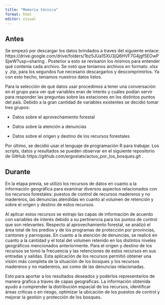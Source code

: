 ```yaml
---
title: "Memoria técnica"
format: html
editor: visual
---
```


## Antes

Se empezó por descargar los datos brindados a traves del siguiente enlace: https://drive.google.com/drive/folders/1bz5JUa15XU3jQ6HVF7G4jgf5EOwPSjwW?usp=sharing . Posterior a esto se revisaron los mismos para entender qué contenía cada archivo. Se notó que teniamos archivos en formato .xlsx y .zip, para los segundos fue necesario descargarlos y descomprimirlos. Ya con esto hecho, teniamos nuestros datos listos.

Para la selección de qué datos usar procedimos a tener una conversación en el grupo para ver qué variables eran de interés y cuáles podían servir para responder las preguntas sobre las estaciones en los distintos puntos del país. Debido a la gran cantidad de variables existentes se decidió tomar tres grupos:

-   Datos sobre el aprovechamiento forestal

-   Datos sobre la atención a denuncias

-   Datos sobre el origen y destino de los recursos forestales

Por último, se decidió usar el lenguaje de programación R para trabajar. Los scripts, datos y resultados se pueden observar en el siguiente repositorio de GitHub https://github.com/ergostats/actuo_por_los_bosques.git .

## Durante

En la etapa previa, se utilizó los recursos de datos en cuanto a la información geográfica para examinar diversos aspectos relacionados con los recursos forestales: puestos de control de recursos madereros y no madereros, las denuncias atendidas en cuanto al volumen de retención y sobre el origen y destino de estos recursos.

Al aplicar estos recursos se extrajo las capas de información de acuerdo con variables de interés debido a su pertinencia para los puntos de control que son relevantes. Respecto al aprovechamiento forestal, se analizó el área total de los predios y de los programas de protección por provincias, cantones y parroquias. En cuanto a la atención de denuncias, se realicé en cuanto a la cantidad y el total del volumen retenido en los distintos niveles geográficos mencionados anteriormente. Para el origen y destino de los recursos se tomó la frecuencia y las retenciones de estos recursos en sus entradas y salidas. Esta aplicación de los recursos permitió obtener una visión más completa de la situación de los bosques y los recursos madereros y no madereros, así como de las denuncias relacionadas.

Esto para aportar a los resultados deseados y poderlos representarlos de manera grafica a traves de capas geograficas. La información obtenida ayudo a comprender la distribución espacial de los recursos, identificar áreas críticas o en riesgo, optimizar la ubicación de los puestos de control y mejorar la gestión y protección de los bosques.

## 
